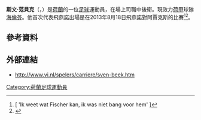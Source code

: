 {{noteTA
|G1=football
|G2=uefa
}}
{{Infobox football biography
|name           = 斯文·范貝克<br>Sven van Beek
|fullname       = Sven van Beek
|birth_date     = {{Birth date and age|1994|7|28|df=y}}
|birth_place    = [[荷蘭|荷蘭]][[豪達|豪達]]
|height         = 1.90 m
|position       = 中堅
|currentclub    = [[海倫芬體育會|海倫芬]]
|clubnumber     = 4
|youthyears1    = 2005–2013
|youthclubs1    = [[飛燕諾|飛燕諾]]
|years1         = 2013–2021
|clubs1         = [[飛燕諾|飛燕諾]]
|caps1          = 118
|goals1         = 3
|years2         = 2021
|clubs2         = → [[威廉二世_(足球會)|威廉二世]] (loan)
|caps2          = 14
|goals2         = 0
|clubs3         = [[海倫芬體育會|海倫芬]]
|years3         = 2021-
|caps3          =
|nationalyears1 = 2013
|nationalteam1  = 荷蘭U19
|nationalcaps1  = 7
|nationalgoals1 = 0
|nationalyears2 = 2013–2016
|nationalteam2  = [[荷蘭21歲以下國家足球隊|荷蘭U21]]
|nationalcaps2  = 11
|nationalgoals2 = 0
|pcupdate       = 1 February 2021
|ntupdate       = 17:52, 25 March 2016 (UTC)
|image = Zaria-Feyenord (5).jpg}}

'''斯文·范貝克'''（'''{{lang-nl|Sven van Beek}}'''，{{bd|1994年|7月28日}}）是[[荷蘭|荷蘭]]的一位[[足球|足球]]運動員，在場上司職中後衛。現效力[[荷蘭足球甲級聯賽|荷甲]]球隊[[海倫芬體育會|海倫芬]]。他首次代表飛燕諾出場是在2013年8月18日飛燕諾對阿賈克斯的比賽<ref>[{{Cite web |url=http://www.voetbalzone.nl/doc.asp?uid=194596 |title='Ik weet wat Fischer kan, ik was niet bang voor hem' {{nl icon}} |access-date=2015-05-16 |archive-date=2017-12-07 |archive-url=https://web.archive.org/web/20171207085350/http://www.voetbalzone.nl/doc.asp?uid=194596 |dead-url=no }} 'Ik weet wat Fischer kan, ik was niet bang voor hem' {{nl icon}}]</ref><ref name="soccerway3">{{cite web|url=http://int.soccerway.com/matches/2013/08/18/netherlands/eredivisie/afc-ajax/feyenoord-rotterdam-nv/1478354/|title=Ajax vs. Feyenoord - 18 August 2013 - Soccerway|publisher=soccerway.com|accessdate=2014-08-07|archive-date=2020-10-22|archive-url=https://web.archive.org/web/20201022050718/https://int.soccerway.com/matches/2013/08/18/netherlands/eredivisie/afc-ajax/feyenoord-rotterdam-nv/1478354/|dead-url=no}}</ref>。

==參考資料==
{{reflist}}
==外部連結==
* http://www.vi.nl/spelers/carriere/sven-beek.htm {{Wayback|url=http://www.vi.nl/spelers/carriere/sven-beek.htm |date=20140815120908 }}

<!--{{飛燕諾球員名單}}-->

{{DEFAULTSORT:Beek, Sven van}}
[[Category:荷蘭足球運動員|Category:荷蘭足球運動員]]